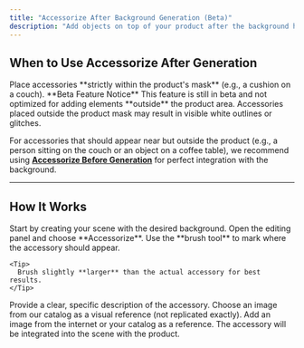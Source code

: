 ```yaml
---
title: "Accessorize After Background Generation (Beta)"
description: "Add objects on top of your product after the background has been generated. Ideal for simple additions within the product's mask."
---
```


## When to Use Accessorize After Generation

<Card title="Add Simple Accessories" icon="plus-circle">
  Place accessories **strictly within the product's mask** (e.g., a cushion on a couch).
</Card>

<Warning>
  **Beta Feature Notice**
  This feature is still in beta and not optimized for adding elements **outside** the product area. Accessories placed outside the product mask may result in visible white outlines or glitches.

  <br />

  For accessories that should appear near but outside the product (e.g., a person sitting on the couch or an object on a coffee table), we recommend using [**Accessorize Before Generation**](/features/pre-gen/accessorize-pre) for perfect integration with the background.
</Warning>

---

## How It Works

<Steps>
  <Step title="Generate Your Background">
    Start by creating your scene with the desired background.
  </Step>
  <Step title="Select the Accessorize Tool">
    Open the editing panel and choose **Accessorize**.
  </Step>
  <Step title="Define Accessory Boundaries">
    Use the **brush tool** to mark where the accessory should appear.

    <Tip>
      Brush slightly **larger** than the actual accessory for best results.
    </Tip>
  </Step>
  <Step title="Choose How to Add Your Accessory">
    <Tabs>
      <Tab title="Detailed Description">
        <Card title="Describe the Accessory" icon="edit">
          Provide a clear, specific description of the accessory.
        </Card>
      </Tab>
      <Tab title="Catalog Reference">
        <Card title="Select from Catalog" icon="image">
          Choose an image from our catalog as a visual reference (not replicated exactly).
        </Card>
      </Tab>
      <Tab title="Upload an Image">
        <Card title="Upload a Reference" icon="upload">
          Add an image from the internet or your catalog as a reference.
        </Card>
      </Tab>
    </Tabs>
  </Step>
  <Step title="Generate the Scene">
    The accessory will be integrated into the scene with the product.
  </Step>
</Steps>